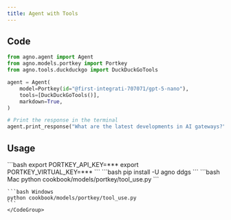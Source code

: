 ```yaml
---
title: Agent with Tools
---
```


## Code

```python cookbook/models/portkey/tool_use.py
from agno.agent import Agent
from agno.models.portkey import Portkey
from agno.tools.duckduckgo import DuckDuckGoTools

agent = Agent(
    model=Portkey(id="@first-integrati-707071/gpt-5-nano"),
    tools=[DuckDuckGoTools()],
    markdown=True,
)

# Print the response in the terminal
agent.print_response("What are the latest developments in AI gateways?")
```

## Usage

<Steps>
  <Snippet file="create-venv-step.mdx" />

  <Step title="Set your API keys">
    ```bash
    export PORTKEY_API_KEY=***
    export PORTKEY_VIRTUAL_KEY=***
    ```
  </Step>

  <Step title="Install libraries">
    ```bash
    pip install -U agno ddgs
    ```
  </Step>

  <Step title="Run Agent">
    <CodeGroup>
    ```bash Mac
    python cookbook/models/portkey/tool_use.py
    ```

    ```bash Windows
    python cookbook/models/portkey/tool_use.py
    ```
    </CodeGroup>
  </Step>
</Steps>